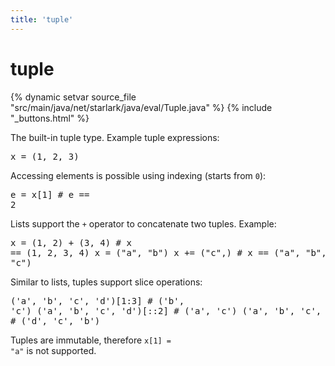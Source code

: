 ```yaml
---
title: 'tuple'
---
```


<html devsite>
<head>
  <meta name="project_path" value="/_project.yaml">
  <meta name="book_path" value="/_book.yaml">
</head>
<body>

<h1 class="page-title" id="modules.tuple">tuple</h1>

{% dynamic setvar source_file "src/main/java/net/starlark/java/eval/Tuple.java" %}
{% include "_buttons.html" %}
<!-- {% raw %} -->

The built-in tuple type. Example tuple expressions:<br><pre class=language-python>x = (1, 2, 3)</pre>Accessing elements is possible using indexing (starts from <code>0</code>):<br><pre class=language-python>e = x[1]   # e == 2</pre>Lists support the <code>+</code> operator to concatenate two tuples. Example:<br><pre class=language-python>x = (1, 2) + (3, 4)   # x == (1, 2, 3, 4)
x = ("a", "b")
x += ("c",)            # x == ("a", "b", "c")</pre>Similar to lists, tuples support slice operations:<pre class=language-python>('a', 'b', 'c', 'd')[1:3]   # ('b', 'c')
('a', 'b', 'c', 'd')[::2]  # ('a', 'c')
('a', 'b', 'c', 'd')[3:0:-1]  # ('d', 'c', 'b')</pre>Tuples are immutable, therefore <code>x[1] = "a"</code> is not supported.



</body>
</html>

<!-- {% endraw %} -->
